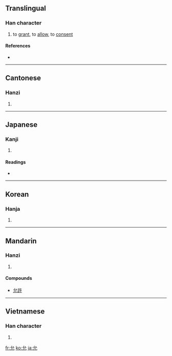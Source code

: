==Translingual==

===Han character===
{{Han char|rn=10|rad=儿|as=02|sn=4|four=2321<sub>0</sub>|canj=戈竹山 (IHU)}}

# to [[grant]], to [[allow]], to [[consent]]

====References====
* {{Han ref|kx=0123.030|dkj=01338|dj=0258.010|hdz=10265.030|uh=5141|ud=20801|bh=A4B9|bd=42169}}

----

==Cantonese==

===Hanzi===
{{yue-hanzi|jyut=|y=wan5}}

# {{defn|Cantonese|sort=儿02}}

----

==Japanese==

===Kanji===
{{ja-kanji|grade=|rs=儿02}}

# {{defn|Japanese}}

====Readings====
* {{ja-readings|on=[[いん]] (in)|kun=[[まこと]] (makoto), [[ゆるす]] (yurusu), [[じょう]] (jou)}}

----

==Korean==

===Hanja===
{{ko-hanja|hangeul=윤|rv=yun|mr=yun}}

# {{defn|Korean|sort=儿02}}

----

==Mandarin==

===Hanzi===
{{cmn-hanzi|pin=[[yǔn]] ([[yun3]])|wg=yün<sup>3</sup>}}

# {{defn|Mandarin|sort=儿02}}

====Compounds====
* [[允許]]

----

==Vietnamese==

===Han character===
{{vi-hantu|[[duẫn]], [[doãn]]|rs=儿02}}

# {{defn|Vietnamese|sort=儿02}}

[[fr:允]]
[[ko:允]]
[[ja:允]]